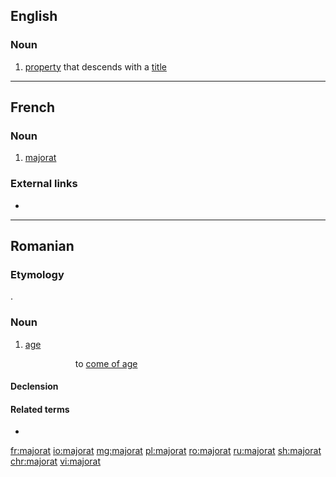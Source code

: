 ==English==

===Noun===
{{en-noun}}

# {{context|legal|lang=en}} [[property]] that descends with a [[title]]

----

==French==

===Noun===
{{fr-noun|m}}

# [[#English|majorat]]

===External links===
* {{R:TLFi}}

----

==Romanian==

===Etymology===
{{bor|ro|fr|majorat}}.

===Noun===
{{ro-noun|n|-}}

# [[age]] {{gloss|time of life when one attains full person rights}}
#: {{l|ro|ajunge la majorat|''a ajunge la '''majorat'''''}}
#:: to [[come of age]]

====Declension====
{{ro-noun-n|n=sg}}

====Related terms====
* {{l|ro|major}}

[[fr:majorat]]
[[io:majorat]]
[[mg:majorat]]
[[pl:majorat]]
[[ro:majorat]]
[[ru:majorat]]
[[sh:majorat]]
[[chr:majorat]]
[[vi:majorat]]
